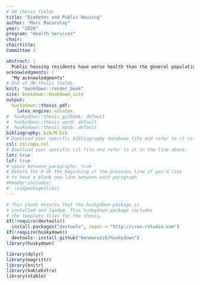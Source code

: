 ```yaml
---
# UW thesis fields
title: "Diabetes and Public Housing"
author: "Marc Macarulay"
year: "2020"
program: "Health Services"
chair:
chairtitle:
Committee :

abstract: |
  Public housing residents have worse health than the general population including chronic diseases such as diabetes. Knowledge of which specific populations within public housing residents have chronic conditions is essential for public health agencies to implement efficient health promotion programs. This cross-sectional design study was conducted using data collected from Data Across Sectors for Housing and Health partnership in King County, WA. Total population included were Medicaid and Medicare beneficiaries compiled from Washington Health Care Authority (n= 585,372). Associations between public housing and diabetes status were estimated using odds ratios and corresponding 95% confidence intervals from crude and adjusted models. Further associations were determined between individual public housing authorities and diabetes status using the same crude and adjusted models. Among study participants 10.4% received some form public housing assistance in 2017. In total, 9.9% were considered to have diabetes. The adjusted model revealed that public housing residents were 1.94 times (95% CI: 1.88-1.99) more likely to meet the diabetes definition compared to those not receiving housing assistance. These findings suggest that public housing residents are more likely to be diabetic. Further studies should explore the relationship between public housing and diabetes over a longer period to discern the direction of the association over time. Findings from this study can be used to inform future interventions for diabetes treatment by both public health and housing agencies.
acknowledgments: |
  "My acknowledgments"
# End of UW thesis fields
knit: "bookdown::render_book"
site: bookdown::bookdown_site
output:
  huskydown::thesis_pdf:
    latex_engine: xelatex
#  huskydown::thesis_gitbook: default
#  huskydown::thesis_word: default
#  huskydown::thesis_epub: default
bibliography: bib/M.bib
# Download your specific bibliography database file and refer to it in the line above.
csl: csl/apa.csl
# Download your specific csl file and refer to it in the line above.
lot: true
lof: true
# space_between_paragraphs: true
# Delete the # at the beginning of the previous line if you'd like
# to have a blank new line between each paragraph
#header-includes:
#- \usepackage{tikz}
---
```


<!--
Above is the YAML (YAML Ain't Markup Language) header that includes a lot of metadata used to produce the document.  Be careful with spacing in this header!

If you'd like to include a comment that won't be produced in your resulting file enclose it in a block like this.
-->

<!--
If you receive a duplicate label error after knitting, make sure to delete the index.Rmd file and then knit again.
-->

```r
# This chunk ensures that the huskydown package is
# installed and loaded. This huskydown package includes
# the template files for the thesis.
if(!require(devtools))
  install.packages("devtools", repos = "http://cran.rstudio.com")
if(!require(huskydown))
  devtools::install_github("benmarwick/huskydown")
library(huskydown)
```

```r
library(dplyr)
library(magrittr)
library(knitr)
library(kableExtra)
library(xtable)
```
<!-- The {.unnumbered} option here means that the introduction will be "Chapter 0." You can also use {-} for no numbers on chapters. -->
